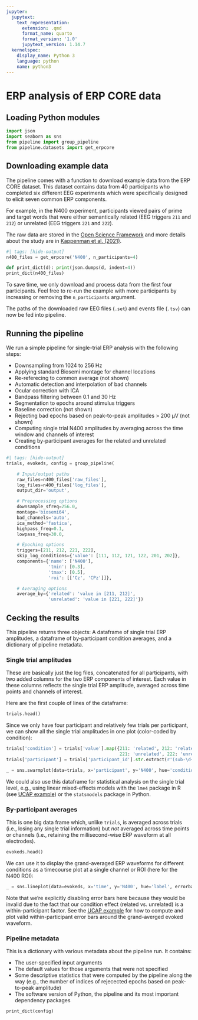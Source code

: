 ```yaml
---
jupyter:
  jupytext:
    text_representation:
      extension: .qmd
      format_name: quarto
      format_version: '1.0'
      jupytext_version: 1.14.7
  kernelspec:
    display_name: Python 3
    language: python
    name: python3
---
```


# ERP analysis of ERP CORE data

## Loading Python modules

```python
import json
import seaborn as sns
from pipeline import group_pipeline
from pipeline.datasets import get_erpcore
```

## Downloading example data

The pipeline comes with a function to download example data from the ERP CORE dataset.
This dataset contains data from 40 participants who completed six different EEG experiments which were specifically designed to elicit seven common ERP components.

For example, in the N400 experiment, participants viewed pairs of prime and target words that were either semantically related (EEG triggers `211` and `212`) or unrelated (EEG triggers `221` and `222`).

The raw data are stored in the [Open Science Framework](https://osf.io/29xpq) and more details about the study are in [Kappenman et al. (2021)](https://doi.org/10.1016/j.neuroimage.2020.117465).

```python
#| tags: [hide-output]
n400_files = get_erpcore('N400', n_participants=4)
```

```python
def print_dict(d): print(json.dumps(d, indent=4))
print_dict(n400_files)
```

To save time, we only download and process data from the first four participants.
Feel free to re-run the example with more participants by increasing or removing the `n_participants` argument.

The paths of the downloaded raw EEG files (`.set`) and events file (`.tsv`) can now be fed into pipeline.

## Running the pipeline

We run a simple pipeline for single-trial ERP analysis with the following steps:

- Downsampling from 1024 to 256 Hz
- Applying standard Biosemi montage for channel locations
- Re-referecing to common average (not shown)
- Automatic detection and interpolation of bad channels
- Ocular correction with ICA
- Bandpass filtering between 0.1 and 30 Hz
- Segmentation to epochs around stimulus triggers
- Baseline correction (not shown)
- Rejecting bad epochs based on peak-to-peak amplitudes > 200 µV (not shown)
- Computing single trial N400 amplitudes by averaging across the time window and channels of interest
- Creating by-participant averages for the related and unrelated conditions

```python
#| tags: [hide-output]
trials, evokeds, config = group_pipeline(

    # Input/output paths
    raw_files=n400_files['raw_files'],
    log_files=n400_files['log_files'],
    output_dir='output',

    # Preprocessing options
    downsample_sfreq=256.0,
    montage='biosemi64',
    bad_channels='auto',
    ica_method='fastica',
    highpass_freq=0.1,
    lowpass_freq=30.0,

    # Epoching options
    triggers=[211, 212, 221, 222],
    skip_log_conditions={'value': [111, 112, 121, 122, 201, 202]},
    components={'name': ['N400'],
                'tmin': [0.3],
                'tmax': [0.5],
                'roi': [['Cz', 'CPz']]},

    # Averaging options
    average_by={'related': 'value in [211, 212]',
                'unrelated': 'value in [221, 222]'})
```

## Cecking the results

This pipeline returns three objects: A dataframe of single trial ERP amplitudes, a dataframe of by-participant condition averages, and a dictionary of pipeline metadata.

### Single trial amplitudes
These are basically just the log files, concatenated for all participants, with two added columns for the two ERP components of interest.
Each value in these columns reflects the single trial ERP amplitude, averaged across time points and channels of interest.

Here are the first couple of lines of the dataframe:

```python
trials.head()
```

Since we only have four participant and relatively few trials per participant, we can show all the single trial amplitudes in one plot (color-coded by condition):

```python
trials['condition'] = trials['value'].map({211: 'related', 212: 'related',
                                           221: 'unrelated', 222: 'unrelated'})
trials['participant'] = trials['participant_id'].str.extract(r'(sub-\d+)')

_ = sns.swarmplot(data=trials, x='participant', y='N400', hue='condition')
```

We could also use this dataframe for statistical analysis on the single trial level, e.g., using linear mixed-effects models with the `lme4` package in R (see [UCAP example](ucap.qmd)) or the `statsmodels` package in Python.

### By-participant averages
This is one big data frame which, unlike `trials`, is averaged across trials (i.e., losing any single trial information) but *not* averaged across time points or channels (i.e., retaining the millisecond-wise ERP waveform at all electrodes).

```python
evokeds.head()
```

We can use it to display the grand-averaged ERP waveforms for different conditions as a timecourse plot at a single channel or ROI (here for the N400 ROI):

```python
_ = sns.lineplot(data=evokeds, x='time', y='N400', hue='label', errorbar=None)
```

Note that we're explicitly disabling error bars here because they would be invalid due to the fact that our condition effect (related vs. unrelated) is a within-participant factor.
See the [UCAP example](ucap.qmd) for how to compute and plot valid within-participant error bars around the grand-averged evoked waveform.

### Pipeline metadata

This is a dictionary with various metadata about the pipeline run.
It contains:

- The user-specified input arguments
- The default values for those arguments that were not specified
- Some descriptive statistics that were computed by the pipeline along the way
  (e.g., the number of indices of rejecected epochs based on peak-to-peak amplitude)
- The software version of Python, the pipeline and its most important dependency packages

```python
print_dict(config)
```
